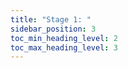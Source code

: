---
title: "Stage 1: "
sidebar_position: 3
toc_min_heading_level: 2
toc_max_heading_level: 3
---
